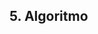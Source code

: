 ## 5. Algoritmo
\begin{algorithm}[H]
\DontPrintSemicolon
\SetAlgoLined
\KwResult{Possivelmente infecta alguns indivíduos.}
\SetKwInOut{Input}{Input}\SetKwInOut{Output}{Output}
\Input{netsim, iters}
\Output{data}
\BlankLine
steps = 1:iters\;
\For {at in steps} {
    data := progress(data, at)\;
    data := infect(data, at)\;
    \eIf{condition}{
        instructions2\;
    }{
        instructions3\;
    }
}
\caption{epi}
\end{algorithm} 